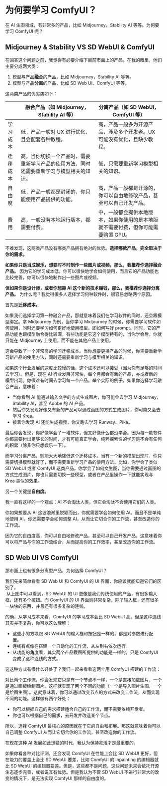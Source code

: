 
# 为何要学习 ComfyUI？

在 AI 生图领域，有非常多的产品，比如 Midjourney，Stability AI 等等。为何要学习 ComfyUI 呢？

## Midjourney & Stability VS SD WebUI & ComfyUI

在回答这个问题之前，我觉得有必要介绍下目前市面上的产品。在我的眼里，他们主要分成两大类：
1. 模型与产品**融合**的产品，比如 Midjourney，Stability AI 等等。
2. 模型与产品**分离**的产品，比如 SD Web UI、ComfyUI 等等。

这两类产品的优劣势如下：

|               | 融合产品（如 Midjourney，Stability AI 等）                                       |  分离产品（如 SD WebUI，ComfyUI 等）                                             |                                                               
|---------------|-------------------------------------------------------------------------------|--------------------------------------------------------------------------------|
| 学习成本       | 低，产品一般对 UX 进行优化，且会配套各种教程。                                       | 高，产品一般多为开源产品，涉及多个开发者。UX 可能没有优化，且缺少教程。                    |
| 迁移成本       | 高，当你切换一个产品时，需要重新学习产品的使用方法，同时还需要重新学习与模型相关的知识。     | 低，只需要重新学习模型相关的知识。                                                   |
| 自由度        | 低，产品一般都是封闭的，你只能使用产品提供的功能。                                     | 高，产品一般都是开源的，你可以自由地修改产品，甚至可以自己开发产品。                       |
| 费用          | 高，一般没有本地运行版本，都需要付费。                                               | 中，一般都会提供本地版本，如果你使用的是本地版就不需要付费，但你可能需要购置 GPU。          |

不难发现，这两类产品没有哪类产品拥有绝对的优势。**选择哪款产品，完全取决于你的需求。**

**如果你只是当成娱乐，想要时不时制作一些图片或视频，那么，我推荐你选择融合产品。** 因为它的学习成本低，你可以很快地学会如何使用，而且它的产品功能也比较完善，你可以很快地制作出一些图片或视频。

**但如果你是设计师，或者你想靠 AI 这个新的技术赚钱，那么，我推荐你选择分离产品。** 为什么呢？我觉得很多人选择学习何种软件时，很容易忽略两个原因。

首先是**迁移成本。**

如果我们选择学习第一种融合产品，那就意味着我们在学习软件的同时，还会跟模型绑定。拿 Midjourney 为例，当你学习 Midjourney 的时候，你需要学习软件如何使用，同时还要学习如何更好地使用模型，即如何写好 prompt。同时，它的产品功能也跟模型融合得比较深，有些功能是它这个模型特有的，当你学会后，你就只能在 Midjourney 上使用，而不能在其他产品上使用。

这会导致了一个非常高的学习迁移成本。当你想要更换产品的时候，你需要重新学习新产品的使用方法，同时还需要重新学习与模型相关的知识。

如果这个行业发展的速度比较慢的话，这个成本还可以接受（因为你有足够的时间去学习）。但是，现在 AI 行业发展非常快，每个月都会有新的产品，亦或者新的模型出现。你很难有时间去学习每一个产品。举个实际的例子，如果你选择学习融合产品，意味着：
* 当你看到 AI 能通过输入文字的方式生成图片，你可能会去学习 Midjourney，Stability AI，甚至 Adobe 的 AI 产品。
* 然后你又发现好像又有新的产品可以通过画图的方式生成图片，你可能又会去学习 Krea。
* 接着你发现 AI 还能生成视频，你又跑去学习 Runway、Pika。

最后你会发现，你好像学会了一堆软件，但又好像什么都没学会。因为每一款软件你都需要付出足够长的时间，才有可能真正学会，纯粹探索性的学习是不会有任何的积累（除非你只想娱乐一下）。

而学习分离产品，则能大大地降低这个迁移成本。当有一个新的模型出现时，你只需要切换模型就好了，而不需要重新学习产品的使用方法。比如，你学会了类似 SD WebUI 或者 ComfyUI 这类产品，你学会了如何文生图，当你需要通过画图的方式生成图片，你也只需要切换一些模型，或者在产品里操作一下就能实现与 Krea 类似的效果。

另一个关键是**自由度。**

我一直有这样的一个观点：AI 不会淘汰人类，但它会淘汰不会使用它们的人类。

你如果想要从 AI 这波浪潮里脱颖而出，你就需要学会如何使用 AI。而且不是单纯地使用 AI。你还需要学会如何调整 AI，从而让它切合你的工作流，甚至改造你的工作流。

因为它的自由度高，你可以自由地修改产品，甚至可以自己开发产品。这意味着你可以将产品与你的工作流结合，从而提高你的工作效率，甚至改造你的工作流。

<Subscribe />

## SD Web UI VS ComfyUI

那市面上也有很多分离型产品，为何选择 ComfyUI？

我们先来简单看看 SD Web UI 和 ComfyUI 的 UI 界面，你应该就能知道它们的区别了。
<br/>
<PhotoProvider>
  <PhotoView src="/introduction/001.png">
    <img src="/introduction/001.png" alt="" />
  </PhotoView>
</PhotoProvider>
从上图中可以看到，SD WebUI 的 UI 更像是我们传统使用的产品，有很多输入框，还有多个按钮。而 ComfyUI 的 UI 界面则非常复杂，除了输入框，还有很多一块块的东西，并且还有很多复杂的连线。

的确，从学习成本来看，ComfyUI 的学习成本会比 SD WebUI 高。但是这种连线其实并不复杂，你可以这么理解：

* 这些小的方块跟 SD WebUI 的输入框和按钮是一样的，都是对参数进行配置。
* 连线有点像在搭建一个自动化的工作流，从左到右依次运行。
* 从功能的角度看，其实两个产品截图所提供的功能是一样的，只是 ComfyUI 变成了这种连线的方式。

这这种方式有很什么好处了？我们一起来看看这两个用 ComfyUI 搭建的工作流：
<br/>
<PhotoProvider>
  <PhotoView src="/introduction/002.png">
    <img src="/introduction/002.png" alt="" />
  </PhotoView>
</PhotoProvider>

对比两个工作流，你会发现它只是有一个节点不一样，一个是直接加载图片，一个是通过画板绘制图片。这样就实现了两个不同的功能（一个是导入图片生图，一个是绘图生图）。这就意味着，你可以通过改变节点的方式来改变工作流，从而实现不同的功能。这样做有两个好处：

* 你可以根据自己的需求搭建适合自己的工作流，而不需要依赖开发者。
* 你也可以根据自己的需求，去开发并改造某个节点。

所以，选择 ComfyUI 最核心的原因就在于它的自由和拓展。那这就意味着你可以自己调整 ComfyUI 从而让它切合你的工作流，甚至改造你的工作流。

在现在这种 AI 发展如此迅猛的时代，我认为保持灵活才是最重要的。

<Callout emoji="💡">
  如果你看各种对比评测，还会发现 ComfyUI 在性能上会比 SD WebUI 更好，但在能力的覆盖上会比 SD WebUI 要差，比如 ComfyUI 的 Inpainting 的编辑器就比 SD WebUI 的编辑器要差。但是，这些都不是问题，这些问题未来会依托开源生态逐步完善，或者说互有优势。但是我认为不管 SD WebUI 不进行非常大的改变的情况下，是无法实现 ComfyUI 那样的自由度的。
</Callout>

<Subscribe />